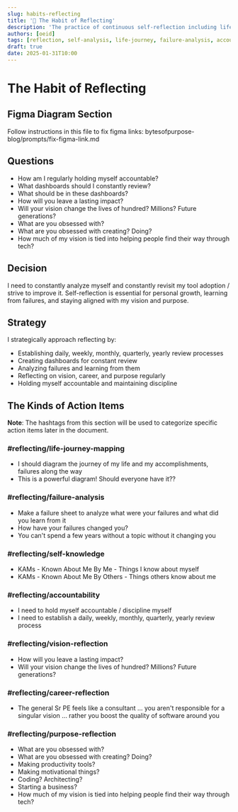 ```yaml
---
slug: habits-reflecting
title: '🤔 The Habit of Reflecting'
description: 'The practice of continuous self-reflection including life journey mapping, failure analysis, accountability processes, and reflection on vision, career, and purpose'
authors: [oeid]
tags: [reflection, self-analysis, life-journey, failure-analysis, accountability, vision-reflection, career-reflection, purpose-reflection]
draft: true
date: 2025-01-31T10:00
---
```


# The Habit of Reflecting

## Figma Diagram Section

Follow instructions in this file to fix figma links: bytesofpurpose-blog/prompts/fix-figma-link.md

## Questions

- How am I regularly holding myself accountable?
- What dashboards should I constantly review?
- What should be in these dashboards?
- How will you leave a lasting impact?
- Will your vision change the lives of hundred? Millions? Future generations?
- What are you obsessed with?
- What are you obsessed with creating? Doing?
- How much of my vision is tied into helping people find their way through tech?

## Decision

I need to constantly analyze myself and constantly revisit my tool adoption / strive to improve it. Self-reflection is essential for personal growth, learning from failures, and staying aligned with my vision and purpose.

## Strategy

I strategically approach reflecting by:
- Establishing daily, weekly, monthly, quarterly, yearly review processes
- Creating dashboards for constant review
- Analyzing failures and learning from them
- Reflecting on vision, career, and purpose regularly
- Holding myself accountable and maintaining discipline

## The Kinds of Action Items

**Note**: The hashtags from this section will be used to categorize specific action items later in the document.

### #reflecting/life-journey-mapping
- I should diagram the journey of my life and my accomplishments, failures along the way
- This is a powerful diagram! Should everyone have it??

### #reflecting/failure-analysis
- Make a failure sheet to analyze what were your failures and what did you learn from it
- How have your failures changed you?
- You can't spend a few years without a topic without it changing you

### #reflecting/self-knowledge
- KAMs - Known About Me By Me - Things I know about myself
- KAMs - Known About Me By Others - Things others know about me

### #reflecting/accountability
- I need to hold myself accountable / discipline myself
- I need to establish a daily, weekly, monthly, quarterly, yearly review process

### #reflecting/vision-reflection
- How will you leave a lasting impact?
- Will your vision change the lives of hundred? Millions? Future generations?

### #reflecting/career-reflection
- The general Sr PE feels like a consultant ... you aren't responsible for a singular vision ... rather you boost the quality of software around you

### #reflecting/purpose-reflection
- What are you obsessed with?
- What are you obsessed with creating? Doing?
- Making productivity tools?
- Making motivational things?
- Coding? Architecting?
- Starting a business?
- How much of my vision is tied into helping people find their way through tech?